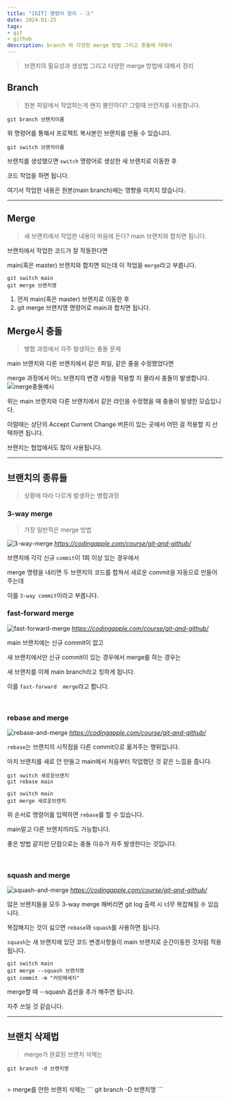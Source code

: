 ```yaml
---
title: "[GIT] 명령어 정리 - ②"
date: 2024-01-25
tags: 
- git
- github
description: branch 와 다양한 merge 방법 그리고 충돌에 대해서
---
```

> 브랜치의 필요성과 생성법 그리고 다양한 merge 방법에 대해서 정리
## Branch
> 원본 파일에서 작업하는게 왠지 불안하다? 그럴때 브런치를 사용합니다.
```
git branch 브랜치이름
```
위 명령어를 통해서 프로젝트 복사본인 브랜치를 만들 수 있습니다.
<br />
```
git switch 브랜치이름
```
브랜치를 생성했으면 `switch` 명령어로 생성한 새 브랜치로 이동한 후 

코드 작업을 하면 됩니다. 

여기서 작업한 내용은 원본(main branch)에는 영향을 미치지 않습니다.
***
## Merge

> 새 브랜치에서 작업한 내용이 마음에 든다? main 브랜치와 합치면 됩니다.

브랜치에서 작업한 코드가 잘 작동한다면 

main(혹은 master) 브랜치와 합치면 되는데 이 작업을 `merge`라고 부릅니다.

```git
git switch main
git merge 브랜치명
```
1. 먼저 main(혹은 master) 브랜치로 이동한 후
2. git merge 브랜치명 명령어로 main과 합치면 됩니다.

## Merge시 충돌
> 병합 과정에서 자주 발생하는 충돌 문제

main 브랜치와 다른 브랜치에서 같은 파일, 같은 줄을 수정했었다면

merge 과정에서 어느 브랜치의 변경 사항을 적용할 지 몰라서 충돌이 발생합니다.
![merge충돌예시](https://github.com/Jeong-Je/my-tech-blog/assets/131790445/3253c996-43b2-49fa-a91b-b02655432b18)

위는 main 브랜치와 다른 브랜치에서 같은 라인을 수정했을 때 충돌이 발생한 모습입니다.

이럴때는 상단의 Accept Current Change 버튼이 있는 곳에서 어떤 걸 적용할 지 선택하면 됩니다.

브랜치는 협업에서도 많이 사용됩니다.
***
## 브랜치의 종류들
> 상황에 따라 다르게 발생하는 병합과정

### 3-way merge
> 가장 일반적은 merge 방법

![3-way-merge](https://github.com/Jeong-Je/my-tech-blog/assets/131790445/37e45cb7-83ce-46a1-bb25-0921e1c99fcc)
<cite>https://codingapple.com/course/git-and-github/</cite>

브랜치에 각각 신규 `commit`이 1회 이상 있는 경우에서

merge 명령을 내리면 두 브랜치의 코드를 합쳐서 새로운 commit을 자동으로 만들어 주는데

이를 `3-way commit`이라고 부릅니다.
<br />
### fast-forward merge
![fast-forward-merge](https://github.com/Jeong-Je/my-tech-blog/assets/131790445/c146f2ed-0e04-4ac4-baa1-1ec89fa21ad5)
<cite>https://codingapple.com/course/git-and-github/</cite>

main 브랜치에는 신규 commit이 없고

새 브랜치에서만 신규 commit이 있는 경우에서 merge를 하는 경우는

새 브랜치를 이제 main branch라고 칭하게 됩니다. 

이를 `fast-forward  merge`라고 합니다.

<br />

### rebase and merge
![rebase-and-merge](https://github.com/Jeong-Je/my-tech-blog/assets/131790445/5deafb8f-fbb0-4c60-bbd8-13c8bb6bc766)
<cite>https://codingapple.com/course/git-and-github/</cite>

`rebase`는 브랜치의 시작점을 다른 commit으로 옮겨주는 행위입니다.

마치 브랜치를 새로 안 만들고 main에서 처음부터 작업했던 것 같은 느낌을 줍니다. 

```
git switch 새로운브랜치
git rebase main

git switch main
git merge 새로운브랜치
```
위 순서로 명령어를 입력하면 `rebase`를 할 수 있습니다.

main말고 다른 브랜치끼리도 가능합니다.

좋은 방법 같지만 단점으로는 충돌 이슈가 자주 발생한다는 것입니다.

<br />

### squash and merge
![squash-and-merge](https://github.com/Jeong-Je/my-tech-blog/assets/131790445/71d9e18f-124d-47bc-b4de-65df266eb443)
<cite>https://codingapple.com/course/git-and-github/</cite>

많은 브랜치들을 모두 3-way merge 해버리면 git log 출력 시 너무 복잡해질 수 있습니다.

복잡해지는 것이 싫으면 `rebase`와 `squash`를 사용하면 됩니다.

`squash`는 새 브랜치에 있던 코드 변경사항들이 main 브랜치로 순간이동한 것처럼 적용됩니다.

```
git switch main
git merge --squash 브랜치명
git commit -m "커밋메세지"
```
merge할 때 --squash 옵션을 추가 해주면 됩니다.

자주 쓰일 것 같습니다.
***
## 브랜치 삭제법
> merge가 완료된 브랜치 삭제는
```
git branch -d 브랜치명
```
<br />
> merge를 안한 브랜치 삭제는
```
git branch -D 브랜치명
```